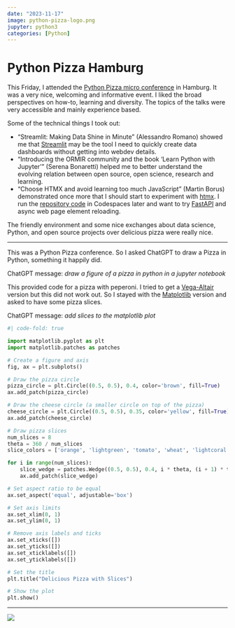 ```yaml
---
date: "2023-11-17"
image: python-pizza-logo.png
jupyter: python3
categories: [Python]
---
```


# Python Pizza Hamburg

This Friday, I attended the [Python Pizza micro conference](https://hamburg.python.pizza/) in Hamburg. It was a very nice, welcoming and informative event. I liked the broad perspectives on how-to, learning and diversity. The topics of the talks were very accessible and mainly experience based.

Some of the technical things I took out:

* "Streamlit: Making Data Shine in Minute" (Alessandro Romano) showed me that [Streamlit](https://github.com/streamlit/streamlit) may be the tool I need to quickly create data dashboards without getting into webdev details.
* "Introducing the ORMIR community and the book 'Learn Python with Jupyter'" (Serena Bonaretti) helped me to better understand the evolving relation between open source, open science, research and learning.
* "Choose HTMX and avoid learning too much JavaScript" (Martin Borus) demonstrated once more that I should start to experiment with [htmx](https://github.com/bigskysoftware/htmx). I run the [repository code](https://github.com/mborus/choose_htmx) in Codespaces later and want to try [FastAPI](https://github.com/tiangolo/fastapi) and async web page element reloading.


The friendly environment and some nice exchanges about data science, Python, and open source projects over delicious pizza were really nice.

---

This was a Python Pizza conference. So I asked ChatGPT to draw a Pizza in Python, something it happily did.

ChatGPT message: _draw a figure of a pizza in python in a jupyter notebook_

This provided code for a pizza with peperoni. I tried to get a [Vega-Altair](https://altair-viz.github.io/) version but this did not work out. So I stayed with the [Matplotlib](https://matplotlib.org/) version and asked to have some pizza slices.

ChatGPT message: _add slices to the matplotlib plot_

```python
#| code-fold: true

import matplotlib.pyplot as plt
import matplotlib.patches as patches

# Create a figure and axis
fig, ax = plt.subplots()

# Draw the pizza circle
pizza_circle = plt.Circle((0.5, 0.5), 0.4, color='brown', fill=True)
ax.add_patch(pizza_circle)

# Draw the cheese circle (a smaller circle on top of the pizza)
cheese_circle = plt.Circle((0.5, 0.5), 0.35, color='yellow', fill=True)
ax.add_patch(cheese_circle)

# Draw pizza slices
num_slices = 8
theta = 360 / num_slices
slice_colors = ['orange', 'lightgreen', 'tomato', 'wheat', 'lightcoral', 'lightblue', 'sandybrown', 'lightpink']

for i in range(num_slices):
    slice_wedge = patches.Wedge((0.5, 0.5), 0.4, i * theta, (i + 1) * theta, color=slice_colors[i], fill=True)
    ax.add_patch(slice_wedge)

# Set aspect ratio to be equal
ax.set_aspect('equal', adjustable='box')

# Set axis limits
ax.set_xlim(0, 1)
ax.set_ylim(0, 1)

# Remove axis labels and ticks
ax.set_xticks([])
ax.set_yticks([])
ax.set_xticklabels([])
ax.set_yticklabels([])

# Set the title
plt.title("Delicious Pizza with Slices")

# Show the plot
plt.show()
```

---

![](python-pizza-photo.png)
